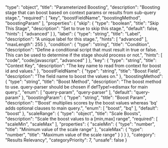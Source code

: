   "type": "object",
  "title": "Parameterized Boosting",
  "description": "Boosting stage that can boost based on context params or results from sub-query stage.",
  "required": [
    "key",
    "boostFieldName",
    "boostingMethod",
    "boostingParam"
  ],
  "properties": {
    "skip": {
      "type": "boolean",
      "title": "Skip This Stage",
      "description": "Set to true to skip this stage.",
      "default": false,
      "hints": [
        "advanced"
      ]
    },
    "label": {
      "type": "string",
      "title": "Label",
      "description": "A unique label for this stage.",
      "hints": [
        "advanced"
      ],
      "maxLength": 255
    },
    "condition": {
      "type": "string",
      "title": "Condition",
      "description": "Define a conditional script that must result in true or false. This can be used to determine if the stage should process or not.",
      "hints": [
        "code",
        "code/javascript",
        "advanced"
      ]
    },
    "key": {
      "type": "string",
      "title": "Context Key",
      "description": "The key name to read from context for boost id and values."
    },
    "boostFieldName": {
      "type": "string",
      "title": "Boost Field",
      "description": "The field name to boost the values on."
    },
    "boostingMethod": {
      "type": "string",
      "title": "Boost Method",
      "description": "The boost method to use. query-parser should be chosen if defType!=edismax for main query.",
      "enum": [
        "query-param",
        "query-parser"
      ],
      "default": "query-param"
    },
    "boostingParam": {
      "type": "string",
      "title": "Boost Param",
      "description": "’Boost' multiplies scores by the boost values whereas 'bq' adds optional clauses to main query.",
      "enum": [
        "boost",
        "bq"
      ],
      "default": "boost"
    },
    "scaleRange": {
      "type": "object",
      "title": "Scale Boosts",
      "description": "Scale the boost values to a [min,max] range",
      "required": [
        "scaleMin",
        "scaleMax"
      ],
      "properties": {
        "scaleMin": {
          "type": "number",
          "title": "Minimum value of the scale range"
        },
        "scaleMax": {
          "type": "number",
          "title": "Maximum value of the scale range"
        }
      }
    }
  },
  "category": "Results Relevancy",
  "categoryPriority": 7,
  "unsafe": false
}
